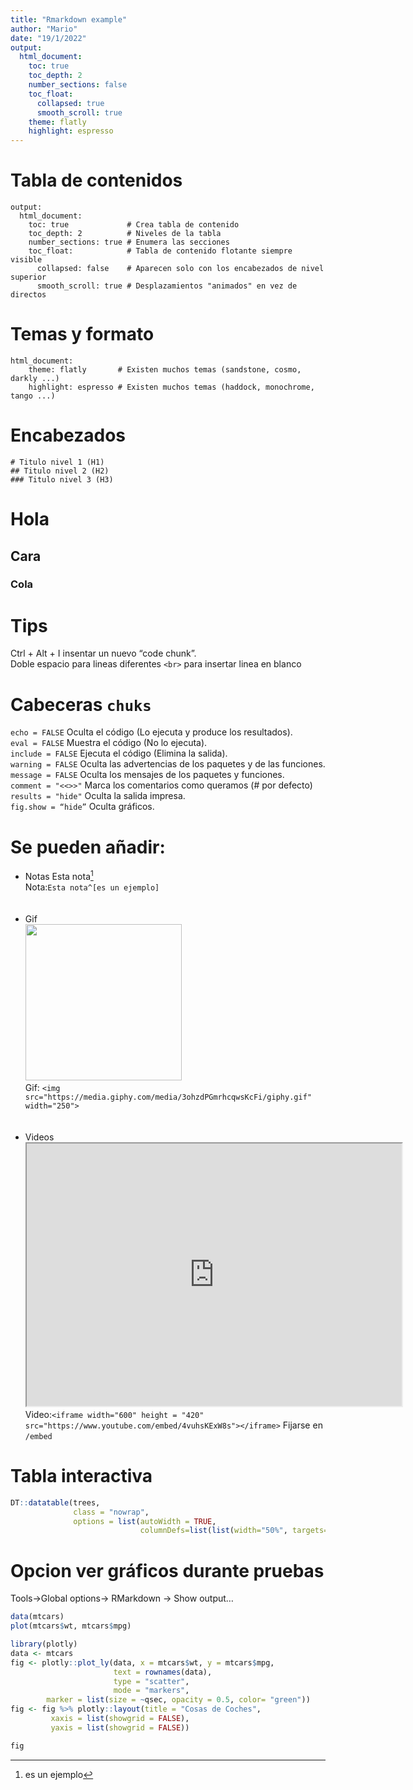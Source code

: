 ```yaml
---
title: "Rmarkdown example"
author: "Mario"
date: "19/1/2022"
output:
  html_document:
    toc: true
    toc_depth: 2 
    number_sections: false
    toc_float:
      collapsed: true
      smooth_scroll: true
    theme: flatly
    highlight: espresso
---
```


# Tabla de contenidos

```
output:
  html_document:
    toc: true             # Crea tabla de contenido
    toc_depth: 2          # Niveles de la tabla
    number_sections: true # Enumera las secciones
    toc_float:            # Tabla de contenido flotante siempre visible
      collapsed: false    # Aparecen solo con los encabezados de nivel superior
      smooth_scroll: true # Desplazamientos "animados" en vez de directos
```
# Temas y formato

```
html_document:
    theme: flatly       # Existen muchos temas (sandstone, cosmo, darkly ...)
    highlight: espresso # Existen muchos temas (haddock, monochrome, tango ...)
```
# Encabezados

`# Titulo nivel 1 (H1)`   
`## Titulo nivel 2 (H2)`  
`### Titulo nivel 3 (H3)`

# Hola
## Cara
### Cola

# Tips
Ctrl + Alt + I insentar un nuevo "code chunk".  
Doble espacio para lineas diferentes
`<br>` para insertar linea en blanco


# Cabeceras `chuks`
`echo = FALSE` Oculta el código (Lo ejecuta y produce los resultados).  
`eval = FALSE` Muestra el código (No lo ejecuta).  
`include = FALSE` Ejecuta el código (Elimina la salida).  
`warning = FALSE` Oculta las advertencias de los paquetes y de las funciones.  
`message = FALSE` Oculta los mensajes de los paquetes y funciones.  
`comment = "<<>>"` Marca los comentarios como queramos (# por defecto)  
`results = "hide"` Oculta la salida impresa.  
`fig.show = “hide”` Oculta gráficos.  

# Se pueden añadir:  
- Notas
Esta nota^[es un ejemplo]   
Nota:`Esta nota^[es un ejemplo]`  
<br>  
- Gif  
<img src="https://media.giphy.com/media/3ohzdPGmrhcqwsKcFi/giphy.gif" width="250">  
Gif: `<img src="https://media.giphy.com/media/3ohzdPGmrhcqwsKcFi/giphy.gif" width="250">`  
<br>  
- Videos  
<iframe width="600" height = "420" src="https://www.youtube.com/embed/4vuhsKExW8s"></iframe>
Video:`<iframe width="600" height = "420" src="https://www.youtube.com/embed/4vuhsKExW8s"></iframe>` Fijarse en `/embed`  

# Tabla interactiva
```r
DT::datatable(trees, 
              class = "nowrap",
              options = list(autoWidth = TRUE,
                             columnDefs=list(list(width="50%", targets=0))))

```
# Opcion ver gráficos durante pruebas  
Tools->Global options-> RMarkdown -> Show output...

```r
data(mtcars)
plot(mtcars$wt, mtcars$mpg)

```

```r
library(plotly)
data <- mtcars
fig <- plotly::plot_ly(data, x = mtcars$wt, y = mtcars$mpg, 
                       text = rownames(data), 
                       type = "scatter", 
                       mode = "markers",
        marker = list(size = ~qsec, opacity = 0.5, color= "green"))
fig <- fig %>% plotly::layout(title = "Cosas de Coches",
         xaxis = list(showgrid = FALSE),
         yaxis = list(showgrid = FALSE))

fig
```



